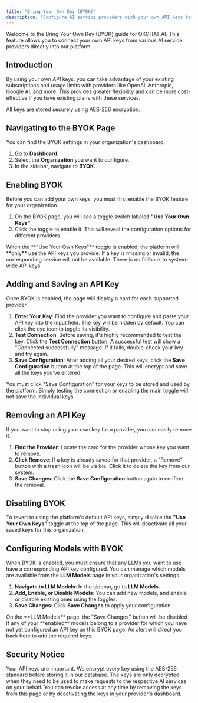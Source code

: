 ```yaml
---
title: "Bring Your Own Key (BYOK)"
description: "Configure AI service providers with your own API keys for greater control and to leverage your existing plans."
---
```


Welcome to the Bring Your Own Key (BYOK) guide for OKCHAT.AI. This feature allows you to connect your own API keys from various AI service providers directly into our platform.

## Introduction

By using your own API keys, you can take advantage of your existing subscriptions and usage limits with providers like OpenAI, Anthropic, Google AI, and more. This provides greater flexibility and can be more cost-effective if you have existing plans with these services.

All keys are stored securely using AES-256 encryption.

## Navigating to the BYOK Page

You can find the BYOK settings in your organization's dashboard.

1.  Go to **Dashboard**.
2.  Select the **Organization** you want to configure.
3.  In the sidebar, navigate to **BYOK**.

## Enabling BYOK

Before you can add your own keys, you must first enable the BYOK feature for your organization.

1.  On the BYOK page, you will see a toggle switch labeled **"Use Your Own Keys"**.
2.  Click the toggle to enable it. This will reveal the configuration options for different providers.

<Warning>
  When the **"Use Your Own Keys"** toggle is enabled, the platform will **only**
  use the API keys you provide. If a key is missing or invalid, the
  corresponding service will not be available. There is no fallback to
  system-wide API keys.
</Warning>

## Adding and Saving an API Key

Once BYOK is enabled, the page will display a card for each supported provider.

1.  **Enter Your Key**: Find the provider you want to configure and paste your API key into the input field. The key will be hidden by default. You can click the eye icon to toggle its visibility.
2.  **Test Connection**: Before saving, it's highly recommended to test the key. Click the **Test Connection** button. A successful test will show a "Connected successfully" message. If it fails, double-check your key and try again.
3.  **Save Configuration**: After adding all your desired keys, click the **Save Configuration** button at the top of the page. This will encrypt and save all the keys you've entered.

<Note>
  You must click "Save Configuration" for your keys to be stored and used by the
  platform. Simply testing the connection or enabling the main toggle will not
  save the individual keys.
</Note>

## Removing an API Key

If you want to stop using your own key for a provider, you can easily remove it.

1.  **Find the Provider**: Locate the card for the provider whose key you want to remove.
2.  **Click Remove**: If a key is already saved for that provider, a "Remove" button with a trash icon will be visible. Click it to delete the key from our system.
3.  **Save Changes**: Click the **Save Configuration** button again to confirm the removal.

## Disabling BYOK

To revert to using the platform's default API keys, simply disable the **"Use Your Own Keys"** toggle at the top of the page. This will deactivate all your saved keys for this organization.

## Configuring Models with BYOK

When BYOK is enabled, you must ensure that any LLMs you want to use have a corresponding API key configured. You can manage which models are available from the **LLM Models** page in your organization's settings.

1.  **Navigate to LLM Models**: In the sidebar, go to **LLM Models**.
2.  **Add, Enable, or Disable Models**: You can add new models, and enable or disable existing ones using the toggles.
3.  **Save Changes**: Click **Save Changes** to apply your configuration.

<Warning>
  On the **LLM Models** page, the "Save Changes" button will be disabled if any
  of your **enabled** models belong to a provider for which you have not yet
  configured an API key on this BYOK page. An alert will direct you back here to
  add the required keys.
</Warning>

## Security Notice

Your API keys are important. We encrypt every key using the AES-256 standard before storing it in our database. The keys are only decrypted when they need to be used to make requests to the respective AI services on your behalf. You can revoke access at any time by removing the keys from this page or by deactivating the keys in your provider's dashboard.
